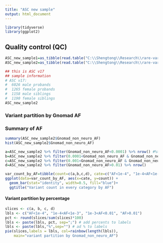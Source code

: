 ```yaml
---
title: "ASC new sample"
output: html_document
---
```


```r
library(tidyverse)
library(ggplot2)
```


## Quality control (QC)

```r
ASC_new_sample1=as_tibble(read.table("C:\\Shengtong\\Research\\rare-var\\ASC\\ASC_B15_B16_raw_TDT_by_parent_2021-04-19.txt", header=T, fill=T))
ASC_new_sample2=as_tibble(read.table("C:\\Shengtong\\Research\\rare-var\\ASC\\ASC_v17_raw_TDT_by_parent_2021-05-10.txt", header=T, fill=T))
```


```r
## this is ASC v17
## sample information 
# ASC v17:
#  6026 male probands
#  1265 female probands
#  1158 male siblings
#  1190 female siblings
ASC_new_sample2 
```


### Variant partition by Gnomad AF 


### Summary of AF 
```r
summary(ASC_new_sample2$Gnomad_non_neuro_AF)
hist(ASC_new_sample2$Gnomad_non_neuro_AF)
```

```r
a=ASC_new_sample2 %>% filter(Gnomad_non_neuro_AF<0.0001) %>% nrow() #%>%pull() 
b=ASC_new_sample2 %>% filter(0.0001<Gnomad_non_neuro_AF & Gnomad_non_neuro_AF<0.001) %>% nrow() 
c=ASC_new_sample2 %>% filter(0.001<Gnomad_non_neuro_AF & Gnomad_non_neuro_AF<0.01) %>% nrow() 
d=ASC_new_sample2 %>% filter(Gnomad_non_neuro_AF>0.01) %>% nrow() 

var_count_by_AF=tibble(count=c(a,b,c,d), cate=c("AF<1e-4", "1e-4<AF<1e-3", "1e-3<AF<0.01", "AF>0.01"))
ggplot(data=var_count_by_AF, aes(x=cate, y=count)) +
  geom_bar(stat="identity", width=0.5, fill="blue")+
  ggtitle("Variant count in every category by AF")

```


#### Variant partition by percentage 


```r
slices <- c(a, b, c, d) 
lbls <- c("AF<1e-4", "1e-4<AF<1e-3", "1e-3<AF<0.01", "AF>0.01")
pct <- round(slices/sum(slices)*100)
lbls <- paste(lbls, pct, sep=";") # add percents to labels 
lbls <- paste(lbls,"%",sep="") # ad % to labels 
pie(slices,labels = lbls, col=rainbow(length(lbls)),
  	main="variant partition by Gnomad_non_neuro_AF")
```

